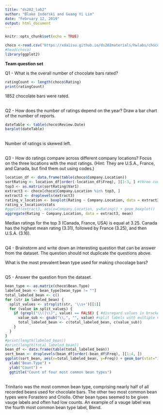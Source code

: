 ```yaml
---
title: "ds202_lab2"
author: "Blake Inderski and Guang Yi Lim"
date: "February 12, 2019"
output: html_document
---
```


```r
knitr::opts_chunk$set(echo = TRUE)
```

```r
choco <-read.csv("https://xdaiisu.github.io/ds202materials/hwlabs/choco.csv")
#head(choco)
library(ggplot2)
```

**Team question set**

Q1 - What is the overall number of chocolate bars rated?
```r
ratingCount <- length(choco$Rating)
print(ratingCount)
```
1852 chocolate bars were rated.
<br /><br />

Q2 - How does the number of ratings depend on the year? Draw a bar chart of the number of reports.
```r
dateTable <- table(choco$Review.Date)
barplot(dateTable)
```
<br />Number of ratings is skewed left.
<br /><br />

Q3 - How do ratings compare across different company locations? Focus on the three locations with the most ratings. (Hint: They are U.S.A., France, and Canada, but find them out using codes.)
```r
location_df <- data.frame(table(choco$Company.Location))
sortRating <- location_df[order(-location_df$Freq), ][1:3, ] #three countries with most ratings
top3 <- as.matrix(sortRating$Var1)
extract3 <- choco[choco$Company.Location %in% top3, ]
extract3 <- droplevels(extract3)
rating_v_location <- boxplot(Rating ~ Company.Location, data = extract3)
rating_v_location$stats
#ggplot(extract3, aes(x=Company.Location, y=Rating)) + geom_boxplot()
aggregate(Rating ~ Company.Location, data = extract3, mean)
```

Median ratings for the top 3 (Canada, France, USA) is equal at 3.25. Canada has the highest mean rating (3.31), followed by France (3.25), and then U.S.A. (3.16).
<br /><br />

Q4 - Brainstorm and write down an interesting question that can be answer from the dataset. The question should not duplicate the questions above.

What is the most prevalent bean type used for making chocolage bars?
<br /><br />

Q5 - Answer the question from the dataset.
```r
bean_type <- as.matrix(choco$Bean.Type)
labeled_bean <- bean_type[bean_type != ""]
total_labeled_bean <- c()
for (str in labeled_bean) {
  split_values <- strsplit(str, '\\s+')[[1]]
  for (value in split_values) {
    if (grepl("\\(|\\)", value) == FALSE) { #disregard values in brackets
      value_sub <- gsub("\\,", "", value) #split labels with multiple values (comma separated)
      total_labeled_bean <- c(total_labeled_bean, c(value_sub))
    }
  }
}
#print(length(labeled_bean))
#print(length(total_labeled_bean))
bean_df <- data.frame(table(total_labeled_bean))
sort_bean <- droplevels(bean_df[order(-bean_df$Freq), ][1:4, ])
ggplot(sort_bean, aes(x=total_labeled_bean, y=Freq)) + geom_bar(stat="identity") + 
  xlab("Bean.Type") + 
  ylab("Count") + 
  ggtitle("Count of four most common bean types")
```
<br />Trinitario was the most common bean type, comprising nearly half of all recorded beans used for chocolate bars. The other two most common bean types were Forastero and Criollo. Other bean types seemed to be given vauge labels and often had low counts. An example of a vauge label was the fourth most common bean type label, Blend.